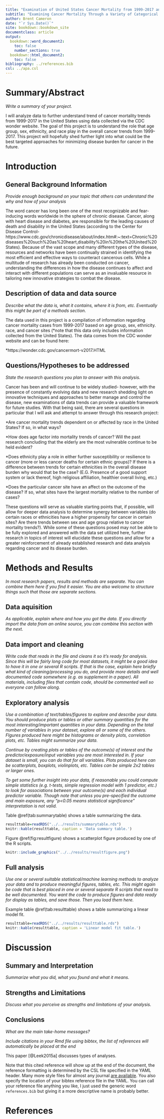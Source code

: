```yaml
---
title: "Examination of United States Cancer Mortality from 1999-2017 and trends between Race, Ethnicity, Age Group, etc."
subtitle: "Examining Cancer Mortality Through a Variety of Categorical Variables"
author: Brent Cameron
date: "`r Sys.Date()`"
site: bookdown::bookdown_site
documentclass: article
output:
  bookdown::word_document2: 
    toc: false
    number_sections: true
  bookdown::html_document2: 
    toc: false
bibliography: ../references.bib
csl: ../apa.csl
---
```



# Summary/Abstract
_Write a summary of your project._

I will analyze data to further understand trend of cancer mortality trends from 1999-2017 in the United States using data collected via the CDC wonder website. The goal of this project is to understand the role that age group, sex, ethnicity, and race play in the overall cancer trends from 1999-2017. This project will hopefully shed further light into what could be the best targeted approaches for minimizing disease burden for cancer in the future. 


# Introduction 

## General Background Information
_Provide enough background on your topic that others can understand the why and how of your analysis_ 

The word cancer has long been one of the most recognizable and fear-inducing words worldwide in the sphere of chronic disease. Cancer, along with heart disease and diabetes, are responsible for the leading causes of death and disability in the United States (according to the Center for Disease Control-https://www.cdc.gov/chronicdisease/about/index.htm#:~:text=Chronic%20diseases%20such%20as%20heart,disability%20in%20the%20United%20States). Because of the vast scope and many different types of the disease, resources and networks have been continually strained in identifying the most efficient and effective ways to counteract cancerous cells. While a multitude of research has already been conducted on cancer, understanding the differences in how the disease continues to affect and interact with different populations can serve as an invaluable resource in tailoring new innovative strategies to combat the disease.

## Description of data and data source
_Describe what the data is, what it contains, where it is from, etc. Eventually this might be part of a methods section._

The data used in this project is a compilation of information regarding cancer mortality cases from 1999-2017 based on age group, sex, ethnicity. race, and cancer sites (*note that this data only includes information collected from the United States). The data comes from the CDC wonder website and can be found here: 

*https://wonder.cdc.gov/cancermort-v2017.HTML

## Questions/Hypotheses to be addressed
_State the research questions you plan to answer with this analysis._

Cancer has been and will continue to be widely studied- however, with the presence of constantly evolving data and new research shedding light on innovative techniques and approaches to better manage and control the disease, new examinations of data trends can provide a valuable framework for future studies. With that being said, there are several questions in particular that I will ask and attempt to answer through this research project:

*Are cancer mortality trends dependent on or affected by race in the United States? If so, in what ways?

*How does age factor into mortality trends of cancer? Will the past research concluding that the elderly are the most vulnerable continue to be held evident?

*Does ethnicity play a role in either further susceptibility or resilience to cancer (more or less cancer deaths for certain ethnic groups)? If there is a difference between trends for certain ethnicities in the overall disease burden why would that be the case? (E.G. Presence of a good support system or lack thereof, high religious affiliation, healthier overall living, etc.)

*Does the particular cancer site have an affect on the outcome of the disease? If so, what sites have the largest mortality relative to the number of cases? 

These questions will serve as valuable starting points that, if possible, will allow for deeper data analysis to determine synergy between variables (do certain races or ethnicities have a higher propensity for cancer in certain sites? Are there trends between sex and age group relative to cancer mortality trends?). While some of these questions posed may not be able to be fully explored and answered with the data set utilized here, further research in topics of interest will elucidate these questions and allow for a greater reinforcement of already established research and data analysis regarding cancer and its disease burden.



# Methods and Results

_In most research papers, results and methods are separate. You can combine them here if you find it easier. You are also welcome to structure things such that those are separate sections._


## Data aquisition
_As applicable, explain where and how you got the data. If you directly import the data from an online source, you can combine this section with the next._

## Data import and cleaning
_Write code that reads in the file and cleans it so it's ready for analysis. Since this will be fairly long code for most datasets, it might be a good idea to have it in one or several R scripts. If that is the case, explain here briefly what kind of cleaning/processing you do, and provide more details and well documented code somewhere (e.g. as supplement in a paper). All materials, including files that contain code, should be commented well so everyone can follow along._


## Exploratory analysis

_Use a combination of text/tables/figures to explore and describe your data. You should produce plots or tables or other summary quantities for the most interesting/important quantities in your data. Depending on the total number of variables in your dataset, explore all or some of the others. FIgures produced here might be histograms or density plots, correlation plots, etc. Tables might summarize your data._

_Continue by creating plots or tables of the outcome(s) of interest and the predictor/exposure/input variables you are most interested in. If your dataset is small, you can do that for all variables. Plots produced here can be scatterplots, boxplots, violinplots, etc. Tables can be simple 2x2 tables or larger ones._

_To get some further insight into your data, if reasonable you could compute simple statistics (e.g. t-tests, simple regression model with 1 predictor, etc.) to look for associations between your outcome(s) and each individual predictor variable. Though note that unless you pre-specified the outcome and main exposure, any "p<0.05 means statistical significance" interpretation is not valid._

Table \@ref(tab:summarytable) shows a table summarizing the data.


```r
resulttable=readRDS("../../results/summarytable.rds")
knitr::kable(resulttable, caption = 'Data summary table.')
```


Figure \@ref(fig:resultfigure) shows a scatterplot figure produced by one of the R scripts.

```r
knitr::include_graphics("../../results/resultfigure.png")
```


## Full analysis

_Use one or several suitable statistical/machine learning methods to analyze your data and to produce meaningful figures, tables, etc. This might again be code that is best placed in one or several separate R scripts that need to be well documented. You want the code to produce figures and data ready for display as tables, and save those. Then you load them here._

Example table \@ref(tab:resulttable) shows a table summarizing a linear model fit.

```r
resulttable=readRDS("../../results/resulttable.rds")
knitr::kable(resulttable, caption = 'Linear model fit table.')
```


# Discussion

## Summary and Interpretation
_Summarize what you did, what you found and what it means._

## Strengths and Limitations
_Discuss what you perceive as strengths and limitations of your analysis._

## Conclusions
_What are the main take-home messages?_

_Include citations in your Rmd file using bibtex, the list of references will automatically be placed at the end_

This paper [@Leek2015a] discusses types of analyses. 

Note that this cited reference will show up at the end of the document, the reference formatting is determined by the CSL file specified in the YAML header. Many more style files for almost any journal [are available](https://www.zotero.org/styles). You also specify the location of your bibtex reference file in the YAML. You can call your reference file anything you like, I just used the generic word `references.bib` but giving it a more descriptive name is probably better.


# References



